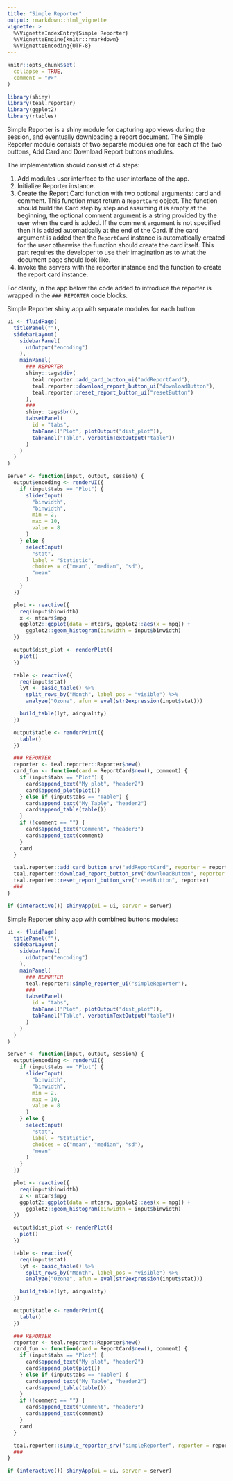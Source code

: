 ```yaml
---
title: "Simple Reporter"
output: rmarkdown::html_vignette
vignette: >
  %\VignetteIndexEntry{Simple Reporter}
  %\VignetteEngine{knitr::rmarkdown}
  %\VignetteEncoding{UTF-8}
---
```


```r
knitr::opts_chunk$set(
  collapse = TRUE,
  comment = "#>"
)
```

```r
library(shiny)
library(teal.reporter)
library(ggplot2)
library(rtables)
```

Simple Reporter is a shiny module for capturing app views during the session, and eventually downloading
a report document. The Simple Reporter module consists of two separate modules one for each of the two buttons,
Add Card and Download Report buttons modules.

The implementation should consist of 4 steps:

1. Add modules user interface to the user interface of the app.
2. Initialize Reporter instance.
3. Create the Report Card function with two optional arguments: card and comment.
This function must return a `ReportCard` object.
The function should build the Card step by step and assuming it is empty at the beginning,
the optional comment argument is a string provided by the user when the card is added.
If the comment argument is not specified then it is added automatically at the end of the Card.
If the card argument is added then the `ReportCard` instance is automatically created for the user otherwise the function should create the card itself.
This part requires the developer to use their imagination as to what the document page should look like.
4. Invoke the servers with the reporter instance and the function to create the report card instance.

For clarity, in the app below the code added to introduce the reporter is wrapped in the `### REPORTER` code blocks.

Simple Reporter shiny app with separate modules for each button:

```r
ui <- fluidPage(
  titlePanel(""),
  sidebarLayout(
    sidebarPanel(
      uiOutput("encoding")
    ),
    mainPanel(
      ### REPORTER
      shiny::tags$div(
        teal.reporter::add_card_button_ui("addReportCard"),
        teal.reporter::download_report_button_ui("downloadButton"),
        teal.reporter::reset_report_button_ui("resetButton")
      ),
      ###
      shiny::tags$br(),
      tabsetPanel(
        id = "tabs",
        tabPanel("Plot", plotOutput("dist_plot")),
        tabPanel("Table", verbatimTextOutput("table"))
      )
    )
  )
)

server <- function(input, output, session) {
  output$encoding <- renderUI({
    if (input$tabs == "Plot") {
      sliderInput(
        "binwidth",
        "binwidth",
        min = 2,
        max = 10,
        value = 8
      )
    } else {
      selectInput(
        "stat",
        label = "Statistic",
        choices = c("mean", "median", "sd"),
        "mean"
      )
    }
  })

  plot <- reactive({
    req(input$binwidth)
    x <- mtcars$mpg
    ggplot2::ggplot(data = mtcars, ggplot2::aes(x = mpg)) +
      ggplot2::geom_histogram(binwidth = input$binwidth)
  })

  output$dist_plot <- renderPlot({
    plot()
  })

  table <- reactive({
    req(input$stat)
    lyt <- basic_table() %>%
      split_rows_by("Month", label_pos = "visible") %>%
      analyze("Ozone", afun = eval(str2expression(input$stat)))

    build_table(lyt, airquality)
  })

  output$table <- renderPrint({
    table()
  })

  ### REPORTER
  reporter <- teal.reporter::Reporter$new()
  card_fun <- function(card = ReportCard$new(), comment) {
    if (input$tabs == "Plot") {
      card$append_text("My plot", "header2")
      card$append_plot(plot())
    } else if (input$tabs == "Table") {
      card$append_text("My Table", "header2")
      card$append_table(table())
    }
    if (!comment == "") {
      card$append_text("Comment", "header3")
      card$append_text(comment)
    }
    card
  }

  teal.reporter::add_card_button_srv("addReportCard", reporter = reporter, card_fun = card_fun)
  teal.reporter::download_report_button_srv("downloadButton", reporter = reporter)
  teal.reporter::reset_report_button_srv("resetButton", reporter)
  ###
}

if (interactive()) shinyApp(ui = ui, server = server)
```

Simple Reporter shiny app with combined buttons modules:

```r
ui <- fluidPage(
  titlePanel(""),
  sidebarLayout(
    sidebarPanel(
      uiOutput("encoding")
    ),
    mainPanel(
      ### REPORTER
      teal.reporter::simple_reporter_ui("simpleReporter"),
      ###
      tabsetPanel(
        id = "tabs",
        tabPanel("Plot", plotOutput("dist_plot")),
        tabPanel("Table", verbatimTextOutput("table"))
      )
    )
  )
)

server <- function(input, output, session) {
  output$encoding <- renderUI({
    if (input$tabs == "Plot") {
      sliderInput(
        "binwidth",
        "binwidth",
        min = 2,
        max = 10,
        value = 8
      )
    } else {
      selectInput(
        "stat",
        label = "Statistic",
        choices = c("mean", "median", "sd"),
        "mean"
      )
    }
  })

  plot <- reactive({
    req(input$binwidth)
    x <- mtcars$mpg
    ggplot2::ggplot(data = mtcars, ggplot2::aes(x = mpg)) +
      ggplot2::geom_histogram(binwidth = input$binwidth)
  })

  output$dist_plot <- renderPlot({
    plot()
  })

  table <- reactive({
    req(input$stat)
    lyt <- basic_table() %>%
      split_rows_by("Month", label_pos = "visible") %>%
      analyze("Ozone", afun = eval(str2expression(input$stat)))

    build_table(lyt, airquality)
  })

  output$table <- renderPrint({
    table()
  })

  ### REPORTER
  reporter <- teal.reporter::Reporter$new()
  card_fun <- function(card = ReportCard$new(), comment) {
    if (input$tabs == "Plot") {
      card$append_text("My plot", "header2")
      card$append_plot(plot())
    } else if (input$tabs == "Table") {
      card$append_text("My Table", "header2")
      card$append_table(table())
    }
    if (!comment == "") {
      card$append_text("Comment", "header3")
      card$append_text(comment)
    }
    card
  }

  teal.reporter::simple_reporter_srv("simpleReporter", reporter = reporter, card_fun = card_fun)
  ###
}

if (interactive()) shinyApp(ui = ui, server = server)
```
